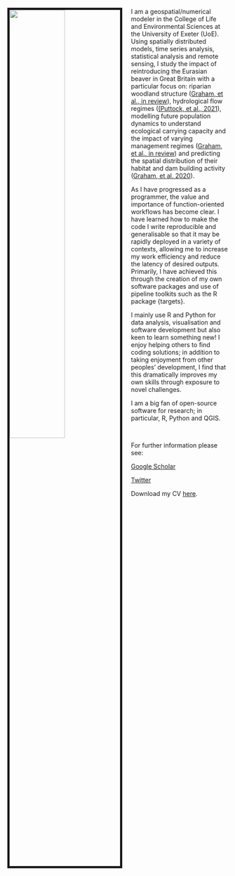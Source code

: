 
<link rel="stylesheet" href="styles.css" type="text/css">

<img src="images/Beaver_Firearms.jpg" style="width:50%; border:5px solid; margin-right: 20px" align="left">

I am a geospatial/numerical modeler in the College of Life and Environmental Sciences at the University of Exeter (UoE). Using spatially distributed models, time series analysis, statistical analysis and remote sensing, I study the impact of reintroducing the Eurasian beaver in Great Britain with a particular focus on: riparian woodland structure ([Graham, et al., in review](https://github.com/h-a-graham/CWC_Results_Analysis)), hydrological flow regimes ([(Puttock, et al., 2021](https://onlinelibrary.wiley.com/doi/full/10.1002/hyp.14017)), modelling future population dynamics to understand ecological carrying capacity and the impact of varying management regimes ([Graham, et al., in review](https://github.com/h-a-graham/beavertools)) and predicting the spatial distribution of their habitat and dam building activity ([Graham, et al. 2020](https://link.springer.com/article/10.1007%2Fs10344-020-01379-w)). 

As I have progressed as a programmer, the value and importance of function-oriented workflows has become clear. I have learned how to make the code I write reproducible and generalisable so that it may be rapidly deployed in a variety of contexts, allowing me to increase my work efficiency and reduce the latency of desired outputs. Primarily, I have achieved this through the creation of my own software packages and use of pipeline toolkits such as the R package {targets}.

I mainly use R and Python for data analysis, visualisation and software development but also keen to learn something new! I  enjoy helping others to find coding solutions; in addition to taking enjoyment from other peoples' development, I find that this dramatically improves my own skills through exposure to novel challenges.

I am a big fan of open-source software for research; in particular, R, Python and QGIS.

\

For further information please see:

[Google Scholar](https://scholar.google.co.uk/citations?user=liRn8cYAAAAJ&hl=en) 

[Twitter](https://twitter.com/hughagraham)

Download my CV [here](files/HughGrahamCV.pdf).
